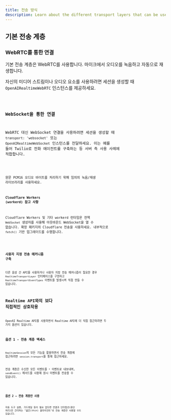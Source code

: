 ```yaml
---
title: 전송 방식
description: Learn about the different transport layers that can be used with Realtime Agents.
---
```




## 기본 전송 계층

### WebRTC를 통한 연결

기본 전송 계층은 WebRTC를 사용합니다. 마이크에서 오디오를 녹음하고 자동으로 재생합니다.

자신의 미디어 스트림이나 오디오 요소를 사용하려면 세션을 생성할 때 `OpenAIRealtimeWebRTC` 인스턴스를 제공하세요.

<Code lang="typescript" code={customWebRTCTransportExample} />

### WebSocket을 통한 연결

WebRTC 대신 WebSocket 연결을 사용하려면 세션을 생성할 때 `transport: 'websocket'` 또는 `OpenAIRealtimeWebSocket` 인스턴스를 전달하세요. 이는 예를 들어 Twilio로 전화 에이전트를 구축하는 등 서버 측 사용 사례에 적합합니다.

<Code lang="typescript" code={websocketSessionExample} />

원문 PCM16 오디오 바이트를 처리하기 위해 임의의 녹음/재생 라이브러리를 사용하세요.

#### Cloudflare Workers (workerd) 참고 사항

Cloudflare Workers 및 기타 workerd 런타임은 전역 `WebSocket` 생성자를 사용해 아웃바운드 WebSocket을 열 수 없습니다. 확장 패키지의 Cloudflare 전송을 사용하세요. 내부적으로 `fetch()` 기반 업그레이드를 수행합니다.

<Code lang="typescript" code={cloudflareTransportExample} />

### 사용자 지정 전송 메커니즘 구축

다른 음성 간 API를 사용하거나 사용자 지정 전송 메커니즘이 필요한 경우 `RealtimeTransportLayer` 인터페이스를 구현하고 `RealtimeTransportEventTypes` 이벤트를 발생시켜 직접 만들 수 있습니다.

## Realtime API와의 보다 직접적인 상호작용

OpenAI Realtime API를 사용하면서 Realtime API에 더 직접 접근하려면 두 가지 옵션이 있습니다.

### 옵션 1 - 전송 계층 액세스

`RealtimeSession`의 모든 기능을 활용하면서 전송 계층에 접근하려면 `session.transport`를 통해 접근하세요.

전송 계층은 수신한 모든 이벤트를 `*` 이벤트로 내보내며, `sendEvent()` 메서드를 사용해 원시 이벤트를 전송할 수 있습니다.

<Code lang="typescript" code={transportEventsExample} />

### 옵션 2 — 전송 계층만 사용

자동 도구 실행, 가드레일 등이 필요 없다면 연결과 인터럽션(중단 처리)만 관리하는 "얇은(thin) 클라이언트"로 전송 계층만 사용할 수도 있습니다.

<Code lang="typescript" code={thinClientExample} />
